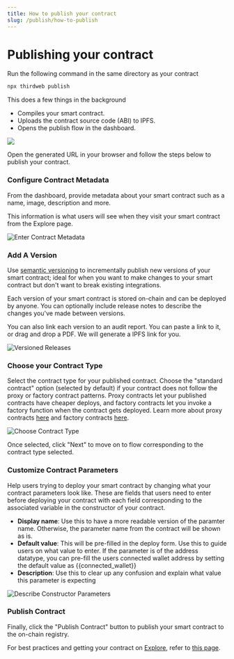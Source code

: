 ```yaml
---
title: How to publish your contract
slug: /publish/how-to-publish
---
```


# Publishing your contract

<div className="heroGrid">
<div>

<div>

Run the following command in the same directory as your contract

</div>

```bash
npx thirdweb publish
```

This does a few things in the background

- Compiles your smart contract.
- Uploads the contract source code (ABI) to IPFS.
- Opens the publish flow in the dashboard.

</div>

<div className="heroGridImageContainer">
  <img src="/assets/publish.svg"/>
</div>
</div>

Open the generated URL in your browser and follow the steps below to publish your contract.

### Configure Contract Metadata

From the dashboard, provide metadata about your smart contract such as a name, image, description and more.

This information is what users will see when they visit your smart contract from the Explore page.

![Enter Contract Metadata](/assets/publish/publish-your-contract.png)

### Add A Version

Use [semantic versioning](https://semver.org/) to incrementally publish new versions of your smart contract;
ideal for when you want to make changes to your smart contract but don't want to break existing integrations.

Each version of your smart contract is stored on-chain and can be deployed by anyone. You
can optionally include release notes to describe the changes you've made between versions.

You can also link each version to an audit report. You can paste a link to it, or drag and drop a PDF. We will generate a IPFS link for you.

![Versioned Releases](/assets/publish/version-and-audit.png)

### Choose your Contract Type

Select the contract type for your published contract. Choose the "standard contract" option (selected by default) if your contract does not follow the proxy or factory contract patterns.
Proxy contracts let your published contracts have cheaper deploys, and factory contracts let you invoke a factory function when the contract gets deployed.
Learn more about proxy contracts [here](https://portal.thirdweb.com/publish/proxy-contracts) and factory contracts [here](https://portal.thirdweb.com/publish/factory-contracts).

![Choose Contract Type](/assets/publish/choose-contract-type.png)

Once selected, click "Next" to move on to flow corresponding to the contract type selected.

### Customize Contract Parameters

Help users trying to deploy your smart contract by changing what your contract parameters look like. These are fields that users need to enter before deploying your contract with each field corresponding to the associated variable in the constructor of your contract.

- **Display name**: Use this to have a more readable version of the paramter name. Otherwise, the parameter name from the contract will be shown as is.
- **Default value**: This will be pre-filled in the deploy form. Use this to guide users on what value to enter. If the parameter is of the address datatype, you can pre-fill the users connected wallet address by setting the default value as {{connected_wallet}}
- **Description**: Use this to clear up any confusion and explain what value this parameter is expecting

![Describe Constructor Parameters](/assets/publish/contract-parameters.png)

### Publish Contract

Finally, click the "Publish Contract" button to publish your smart contract to the on-chain registry.

For best practices and getting your contract on [Explore]("https://thirdweb.com/explore"), refer to [this page]("https://portal.thirdweb.com/publish/get-featured-on-explore").
